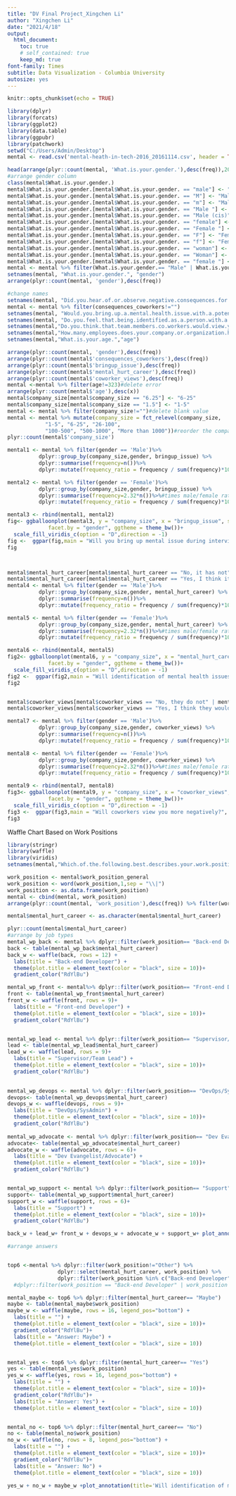 ---
title: "DV Final Project_Xingchen Li"
author: "Xingchen Li"
date: "2021/4/18"
output: 
  html_document:
    toc: true
    # self_contained: true
    keep_md: true
font-family: Times 
subtitle: Data Visualization - Columbia University
autosize: yes
---

```{r setup, include=FALSE}
knitr::opts_chunk$set(echo = TRUE)
```

```{r message = FALSE, warning = FALSE}

library(dplyr)
library(forcats)
library(ggplot2)
library(data.table)
library(ggpubr)
library(patchwork)
setwd("C:/Users/Admin/Desktop")
mental <- read.csv('mental-heath-in-tech-2016_20161114.csv', header = TRUE,encoding = "UTF-8")
```


```{r}
head(arrange(plyr::count(mental, 'What.is.your.gender.'),desc(freq)),20)
#arrange gender column
class(mental$What.is.your.gender.)
mental$What.is.your.gender.[mental$What.is.your.gender. == "male"] <- "Male"
mental$What.is.your.gender.[mental$What.is.your.gender. == "M"] <- "Male"
mental$What.is.your.gender.[mental$What.is.your.gender. == "m"] <- "Male"
mental$What.is.your.gender.[mental$What.is.your.gender. == "Male "] <- "Male"
mental$What.is.your.gender.[mental$What.is.your.gender. == "Male (cis)"] <- "Male"
mental$What.is.your.gender.[mental$What.is.your.gender. == "female"] <- "Female"
mental$What.is.your.gender.[mental$What.is.your.gender. == "Female "] <- "Female"
mental$What.is.your.gender.[mental$What.is.your.gender. == "F"] <- "Female"
mental$What.is.your.gender.[mental$What.is.your.gender. == "f"] <- "Female"
mental$What.is.your.gender.[mental$What.is.your.gender. == "woman"] <- "Female"
mental$What.is.your.gender.[mental$What.is.your.gender. == "Woman"] <- "Female"
mental$What.is.your.gender.[mental$What.is.your.gender. == "female "] <- "Female"
mental <- mental %>% filter(What.is.your.gender.== "Male" | What.is.your.gender.== "Female")
setnames(mental, "What.is.your.gender.", "gender")
arrange(plyr::count(mental, 'gender'),desc(freq))
```



```{r}
#change names
setnames(mental, "Did.you.hear.of.or.observe.negative.consequences.for.co.workers.with.mental.health.issues.in.your.previous.workplaces.", "consequences_coworkers")
mental <- mental %>% filter(consequences_coworkers!="")
setnames(mental, "Would.you.bring.up.a.mental.health.issue.with.a.potential.employer.in.an.interview.", "bringup_issue")
setnames(mental, "Do.you.feel.that.being.identified.as.a.person.with.a.mental.health.issue.would.hurt.your.career.", "mental_hurt_career")
setnames(mental,"Do.you.think.that.team.members.co.workers.would.view.you.more.negatively.if.they.knew.you.suffered.from.a.mental.health.issue.","coworker_views")
setnames(mental,"How.many.employees.does.your.company.or.organization.have.","company_size")
setnames(mental,"What.is.your.age.","age")
```

```{r}
arrange(plyr::count(mental, 'gender'),desc(freq))
arrange(plyr::count(mental$'consequences_coworkers'),desc(freq))
arrange(plyr::count(mental$'bringup_issue'),desc(freq))
arrange(plyr::count(mental$'mental_hurt_career'),desc(freq))
arrange(plyr::count(mental$'coworker_views'),desc(freq))
mental <-mental %>% filter(age!=323)#delete error
arrange(plyr::count(mental$'age'),desc(x))
mental$company_size[mental$company_size == "6.25"] <- "6-25"
mental$company_size[mental$company_size == "1.5"] <- "1-5"
mental <- mental %>% filter(company_size!="")#delete blank value
mental <- mental %>% mutate(company_size = fct_relevel(company_size, 
            "1-5", "6-25", "26-100", 
            "100-500", "500-1000", "More than 1000"))#reorder the company size 
plyr::count(mental$'company_size')
```

```{r message=FALSE, error=FALSE}
mental1 <- mental %>% filter(gender == 'Male')%>%
          dplyr::group_by(company_size,gender, bringup_issue) %>%
          dplyr::summarise(frequency=n())%>%
          dplyr::mutate(frequency_ratio = frequency / sum(frequency)*100)

mental2 <- mental %>% filter(gender == 'Female')%>%
          dplyr::group_by(company_size,gender, bringup_issue) %>%
          dplyr::summarise(frequency=2.32*n())%>%#times male/female ratio to make sure male and female are within same sample size
          dplyr::mutate(frequency_ratio = frequency / sum(frequency)*100)

mental3 <- rbind(mental1, mental2)
fig<- ggballoonplot(mental3, y = "company_size", x = "bringup_issue", size="frequency",fill = "grey",
             facet.by = "gender", ggtheme = theme_bw())+
  scale_fill_viridis_c(option = "D",direction = -1)
fig <-  ggpar(fig,main = "Will you bring up mental issue during interviews?", submain ="Faceting by company size and gender", xlab = "Answer", ylab = "Company size")
fig



mental$mental_hurt_career[mental$mental_hurt_career == "No, it has not" | mental$mental_hurt_career == "No, I don't think it would"] <- "No"
mental$mental_hurt_career[mental$mental_hurt_career == "Yes, I think it would" | mental$mental_hurt_career == "Yes, it has"] <- "Yes"
mental4 <- mental %>% filter(gender == 'Male')%>%
          dplyr::group_by(company_size,gender, mental_hurt_career) %>%
          dplyr::summarise(frequency=n())%>%
          dplyr::mutate(frequency_ratio = frequency / sum(frequency)*100)

mental5 <- mental %>% filter(gender == 'Female')%>%
          dplyr::group_by(company_size,gender, mental_hurt_career) %>%
          dplyr::summarise(frequency=2.32*n())%>%#times male/female ratio to make sure male and female are within same sample size
          dplyr::mutate(frequency_ratio = frequency / sum(frequency)*100)

mental6 <- rbind(mental4, mental5)
fig2<- ggballoonplot(mental6, y = "company_size", x = "mental_hurt_career", fill = "grey", size="frequency",
             facet.by = "gender", ggtheme = theme_bw())+
  scale_fill_viridis_c(option = "D",direction = -1)
fig2 <-  ggpar(fig2,main = "Will identification of mental health issues hurt your career?", submain ="Faceting by company size and gender", xlab = "Answer", ylab = "Company size")
fig2


mental$coworker_views[mental$coworker_views == "No, they do not" | mental$coworker_views == "No, I don't think they would"] <- "No"
mental$coworker_views[mental$coworker_views == "Yes, I think they would" | mental$coworker_views == "Yes, they do"] <- "Yes"

mental7 <- mental %>% filter(gender == 'Male')%>%
          dplyr::group_by(company_size,gender, coworker_views) %>%
          dplyr::summarise(frequency=n())%>%
          dplyr::mutate(frequency_ratio = frequency / sum(frequency)*100)

mental8 <- mental %>% filter(gender == 'Female')%>%
          dplyr::group_by(company_size,gender, coworker_views) %>%
          dplyr::summarise(frequency=2.32*n())%>%#times male/female ratio to make sure male and female are within same sample size
          dplyr::mutate(frequency_ratio = frequency / sum(frequency)*100)

mental9 <- rbind(mental7, mental8)
fig3<- ggballoonplot(mental9, y = "company_size", x = "coworker_views", fill = "grey", size="frequency",
             facet.by = "gender", ggtheme = theme_bw())+
  scale_fill_viridis_c(option = "D",direction = -1)
fig3 <-  ggpar(fig3,main = "Will coworkers view you more negatively?", submain ="Faceting by company size and gender", xlab = "Answer", ylab = "Company size")
fig3
```



Waffle Chart Based on Work Positions
```{r}
library(stringr)
library(waffle)
library(viridis)
setnames(mental,"Which.of.the.following.best.describes.your.work.position.","work_position_general")
```


```{r}
work_position <- mental$work_position_general
work_position <- word(work_position,1,sep = "\\|")
work_position <- as.data.frame(work_position)
mental <- cbind(mental, work_position)
arrange(plyr::count(mental, 'work_position'),desc(freq)) %>% filter(work_position!="Other") %>% top_n(6)
```



```{r}
mental$mental_hurt_career <- as.character(mental$mental_hurt_career)

plyr::count(mental$mental_hurt_career)
#arrange by job types 
mental_wp_back <- mental %>% dplyr::filter(work_position== "Back-end Developer") %>% dplyr::select(mental_hurt_career, work_position) 
back <- table(mental_wp_back$mental_hurt_career) 
back_w <- waffle(back, rows = 12) + 
  labs(title = "Back-end Developer") + 
  theme(plot.title = element_text(color = "black", size = 10))+ 
  gradient_color("RdYlBu")

mental_wp_front <- mental%>% dplyr::filter(work_position== "Front-end Developer") %>% dplyr::select(mental_hurt_career, work_position)                 
front <- table(mental_wp_front$mental_hurt_career) 
front_w <- waffle(front, rows = 9)+ 
  labs(title = "Front-end Developer") + 
  theme(plot.title = element_text(color = "black", size = 10))+ 
  gradient_color("RdYlBu")


mental_wp_lead <- mental %>% dplyr::filter(work_position== "Supervisor/Team Lead")%>% dplyr::select(mental_hurt_career, work_position) 
lead <- table(mental_wp_lead$mental_hurt_career) 
lead_w <- waffle(lead, rows = 9)+ 
  labs(title = "Supervisor/Team Lead") + 
  theme(plot.title = element_text(color = "black", size = 10))+ 
  gradient_color("RdYlBu")
 

mental_wp_devops <- mental %>% dplyr::filter(work_position== "DevOps/SysAdmin")%>% dplyr::select(mental_hurt_career, work_position) 
devops<- table(mental_wp_devops$mental_hurt_career) 
devops_w <- waffle(devops, rows = 9)+ 
  labs(title = "DevOps/SysAdmin") + 
  theme(plot.title = element_text(color = "black", size = 10))+ 
  gradient_color("RdYlBu")
 
mental_wp_advocate <- mental %>% dplyr::filter(work_position== "Dev Evangelist/Advocate")%>% dplyr::select(mental_hurt_career, work_position) 
advocate<- table(mental_wp_advocate$mental_hurt_career) 
advocate_w <- waffle(advocate, rows = 6)+ 
  labs(title = "Dev Evangelist/Advocate") + 
  theme(plot.title = element_text(color = "black", size = 10))+ 
  gradient_color("RdYlBu")


mental_wp_support <- mental %>% dplyr::filter(work_position== "Support")%>% dplyr::select(mental_hurt_career, work_position) 
support<- table(mental_wp_support$mental_hurt_career) 
support_w <- waffle(support, rows = 6)+ 
  labs(title = "Support") + 
  theme(plot.title = element_text(color = "black", size = 10))+ 
  gradient_color("RdYlBu")

back_w + lead_w+ front_w + devops_w + advocate_w + support_w+ plot_annotation(title = 'Will identification of mental health issue would hurt your career?', subtitle = 'Faceting by job types') + plot_layout(nrow =3, byrow = FALSE)  
```


```{r}
#arrange answers


top6 <-mental %>% dplyr::filter(work_position!="Other") %>%
                dplyr::select(mental_hurt_career, work_position) %>% 
                dplyr::filter(work_position %in% c("Back-end Developer","Front-end Developer","Support","Supervisor/Team Lead","DevOps/SysAdmin","Dev Evangelist/Advocate"))
  #dplyr::filter(work_position == "Back-end Developer" | work_position == "Front-end Developer" | work_position == "Support"| work_position == "Supervisor/Team Lead"| work_position == "DevOps/SysAdmin"| work_position == "Dev Evangelist/Advocate")
```


```{r}
mental_maybe <- top6 %>% dplyr::filter(mental_hurt_career== "Maybe") 
maybe <- table(mental_maybe$work_position) 
maybe_w <- waffle(maybe, rows = 16, legend_pos="bottom") + 
  labs(title = "") + 
  theme(plot.title = element_text(color = "black", size = 10))+ 
  gradient_color("RdYlBu")+ 
  labs(title = "Answer: Maybe") + 
  theme(plot.title = element_text(color = "black", size = 10))


mental_yes <- top6 %>% dplyr::filter(mental_hurt_career== "Yes") 
yes <- table(mental_yes$work_position) 
yes_w <- waffle(yes, rows = 16, legend_pos="bottom") + 
  labs(title = "") + 
  theme(plot.title = element_text(color = "black", size = 10))+ 
  gradient_color("RdYlBu")+ 
  labs(title = "Answer: Yes") + 
  theme(plot.title = element_text(color = "black", size = 10))


mental_no <- top6 %>% dplyr::filter(mental_hurt_career== "No") 
no <- table(mental_no$work_position) 
no_w <- waffle(no, rows = 8, legend_pos="bottom") + 
  labs(title = "") + 
  theme(plot.title = element_text(color = "black", size = 10))+ 
  gradient_color("RdYlBu")+ 
  labs(title = "Answer: No") + 
  theme(plot.title = element_text(color = "black", size = 10))

yes_w + no_w + maybe_w +plot_annotation(title='Will identification of mental health issue would hurt your career?', subtitle="Faceting by people who think mental health issue would/maybe/would not hurt their careers")+ plot_layout(ncol = 3, nrow=1, byrow = FALSE,guides = "collect") & theme(legend.position='bottom') 


```

